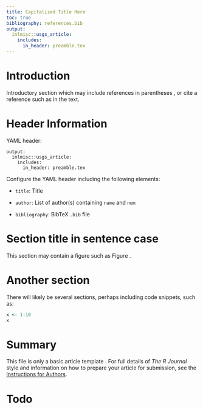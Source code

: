 ---
title: Capitalized Title Here
toc: true
bibliography: references.bib
output:
  inlmisc::usgs_article:
    includes:
      in_header: preamble.tex
---

# Introduction

Introductory section which may include references in parentheses
\citep{R}, or cite a reference such as \citet{R} in the text.

# Header Information

YAML header:

```
output:
  inlmisc::usgs_article:
    includes:
      in_header: preamble.tex
```

\noindent Configure the YAML header including the following elements:

* `title`: Title

* `author`: List of author(s) containing `name` and `num`

* `bibliography`: BibTeX `.bib` file

# Section title in sentence case

This section may contain a figure such as Figure \ref{figure:logo}.

\begin{figure}[htbp]
  \centering
  \includegraphics{logo}
  \caption{Logo of the U.S. Geological Survey.}
  \label{figure:logo}
\end{figure}

# Another section

There will likely be several sections, perhaps including code snippets, such as:

```{r}
x <- 1:10
x
```

# Summary

This file is only a basic article template \citet{Fisher2013}.
For full details of _The R Journal_ style and information on how to prepare
your article for submission, see the
[Instructions for Authors](https://journal.r-project.org/share/author-guide.pdf).

# Todo

\url{https://github.com/rstudio/rticles/blob/master/inst/rmarkdown/templates/sim_article/skeleton/skeleton.Rmd}
